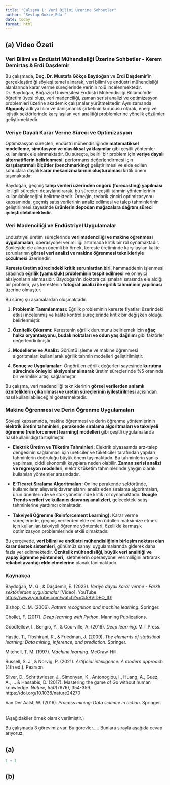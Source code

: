 ```yaml
---
title: "Çalışma 1: Veri Bilimi Üzerine Sohbetler"
author: "Sevtap Gokce,Eda "
date: today
format: html
---
```


## (a) Video Özeti

### Veri Bilimi ve Endüstri Mühendisliği Üzerine Sohbetler - Kerem Demirtaş & Erdi Daşdemir

Bu çalışmada, **Doç. Dr. Mustafa Gökçe Baydoğan** ve **Erdi Daşdemir**'in gerçekleştirdiği söyleşi temel alınarak, veri bilimi ve endüstri mühendisliği alanlarında karar verme süreçlerinde verinin rolü incelenmektedir. Dr. Baydoğan, Boğaziçi Üniversitesi Endüstri Mühendisliği Bölümü'nde öğretim üyesi olup, veri madenciliği, zaman serisi analizi ve optimizasyon problemleri üzerine akademik çalışmalar yürütmektedir. Aynı zamanda **Algopoly** adlı yazılım ve danışmanlık şirketinin kurucusu olarak, enerji ve lojistik sektörlerinde karşılaşılan veri analitiği problemlerine yönelik çözümler geliştirmektedir.

### **Veriye Dayalı Karar Verme Süreci ve Optimizasyon**

Optimizasyon süreçleri, endüstri mühendisliğinde **matematiksel modelleme, simülasyon ve olasılıksal yaklaşımlar** gibi çeşitli yöntemler kullanılarak ele alınmaktadır. Bu süreçte, belirli bir problem için **veriye dayalı alternatiflerin belirlenmesi**, performans değerlendirmesi için **karşılaştırmalı ölçütler (benchmarking)** geliştirilmesi ve elde edilen sonuçlara dayalı **karar mekanizmalarının oluşturulması** kritik önem taşımaktadır.

Baydoğan, geçmiş **talep verileri üzerinden öngörü (forecasting) yapılması** ile ilgili süreçleri detaylandırarak, bu süreçte çeşitli tahmin yöntemlerinin kullanılabileceğini belirtmektedir. Örneğin, tedarik zinciri optimizasyonu kapsamında, geçmiş satış verilerinin analiz edilmesi ve talep tahminlerinin geliştirilmesi sayesinde **ürünlerin depodan mağazalara dağıtım süreci iyileştirilebilmektedir**.

### **Veri Madenciliği ve Endüstriyel Uygulamalar**

Endüstriyel üretim süreçlerinde **veri madenciliği ve makine öğrenmesi uygulamaları**, operasyonel verimliliği artırmada kritik bir rol oynamaktadır. Söyleşide ele alınan önemli bir örnek, kereste üretiminde karşılaşılan kalite sorunlarının **görsel veri analizi ve makine öğrenmesi teknikleriyle çözülmesi** üzerinedir.

**Kereste üretim sürecindeki kritik sorunlardan biri**, hammaddenin işlenmesi sırasında **eğrilik (yamukluk) probleminin tespit edilmesi** ve önleyici aksiyonların alınmasıdır. Baydoğan’ın doktora çalışmaları sırasında ele aldığı bir problem, yaş kerestenin **fotoğraf analizi ile eğrilik tahmininin yapılması** üzerine olmuştur.

Bu süreç şu aşamalardan oluşmaktadır:

1.   **Problemin Tanımlanması:** Eğrilik probleminin kereste fiyatları üzerindeki etkisi incelenmiş ve kalite kontrol süreçlerinde kritik bir değişken olduğu belirlenmiştir.

2.   **Öznitelik Çıkarımı:** Kerestenin eğrilik durumunu belirlemek için **ağaç halka oryantasyonu, budak noktaları ve odun yaş dağılımı** gibi faktörler değerlendirilmiştir.

3.   **Modelleme ve Analiz:** Görüntü işleme ve makine öğrenmesi algoritmaları kullanılarak eğrilik tahmin modelleri geliştirilmiştir.

4.   **Sonuç ve Uygulamalar:** Öngörülen eğrilik değerleri sayesinde **kurutma sürecinde önleyici aksiyonlar alınarak** üretim süreçlerinde %5 oranında bir verimlilik artışı sağlanmıştır.

Bu çalışma, veri madenciliği tekniklerinin **görsel verilerden anlamlı özniteliklerin çıkarılması ve üretim süreçlerinin iyileştirilmesi** açısından nasıl kullanılabileceğini göstermektedir.

### **Makine Öğrenmesi ve Derin Öğrenme Uygulamaları**

Söyleşi kapsamında, makine öğrenmesi ve derin öğrenme yöntemlerinin **elektrik üretim tahminleri, perakende sıralama algoritmaları ve takviyeli öğrenme (reinforcement learning) modelleri** gibi çeşitli uygulamalarda nasıl kullanıldığı tartışılmıştır.

-   **Elektrik Üretim ve Tüketim Tahminleri:** Elektrik piyasasında arz-talep dengesinin sağlanması için üreticiler ve tüketiciler tarafından yapılan tahminlerin doğruluğu büyük önem taşımaktadır. Bu tahminlerin yanlış yapılması, ciddi ekonomik kayıplara neden olabilir. **Zaman serisi analizi ve regresyon modelleri**, elektrik tüketim tahminlerinde yaygın olarak kullanılan yöntemler arasındadır.

-   **E-Ticaret Sıralama Algoritmaları:** Online perakende sektöründe, kullanıcıların alışveriş davranışlarını analiz eden sıralama algoritmaları, ürün önerilerinde ve stok yönetiminde kritik rol oynamaktadır. **Google Trends verileri ve kullanıcı davranış analizleri**, gelecekteki satış tahminlerine yardımcı olmaktadır.

-   **Takviyeli Öğrenme (Reinforcement Learning):** Karar verme süreçlerinde, geçmiş verilerden elde edilen ödülleri maksimize etmek için kullanılan takviyeli öğrenme yöntemleri, özellikle karmaşık optimizasyon problemlerinde etkili olmaktadır.

Bu çerçevede, **veri bilimi ve endüstri mühendisliğinin birleşim noktası olan karar destek sistemleri**, günümüz sanayi uygulamalarında giderek daha fazla yer edinmektedir. **Öznitelik mühendisliği, büyük veri analitiği ve yapay öğrenme yöntemleri**, işletmelerin operasyonel verimliliğini artırarak **rekabet avantajı elde etmelerine** olanak tanımaktadır.

### **Kaynakça**

Baydoğan, M. G., & Daşdemir, E. (2023). *Veriye dayalı karar verme - Farklı sektörlerden uygulamalar* \[Video\]. YouTube. <https://www.youtube.com/watch?v=%5BVIDEO_ID>\]

Bishop, C. M. (2006). *Pattern recognition and machine learning*. Springer.

Chollet, F. (2017). *Deep learning with Python*. Manning Publications.

Goodfellow, I., Bengio, Y., & Courville, A. (2016). *Deep learning*. MIT Press.

Hastie, T., Tibshirani, R., & Friedman, J. (2009). *The elements of statistical learning: Data mining, inference, and prediction*. Springer.

Mitchell, T. M. (1997). *Machine learning*. McGraw-Hill.

Russell, S. J., & Norvig, P. (2021). *Artificial intelligence: A modern approach* (4th ed.). Pearson.

Silver, D., Schrittwieser, J., Simonyan, K., Antonoglou, I., Huang, A., Guez, A., ... & Hassabis, D. (2017). Mastering the game of Go without human knowledge. *Nature, 550*(7676), 354-359. https://doi.org/10.1038/nature24270

Van Der Aalst, W. (2016). *Process mining: Data science in action*. Springer.

\
(Aşağıdakiler örnek olarak verilmiştir.)

Bu çalışmada 3 görevimiz var. Bu görevler..... Bunlara sırayla aşağıda cevap arıyoruz.

## (a)

```r
1 + 1

```

## (b) 
